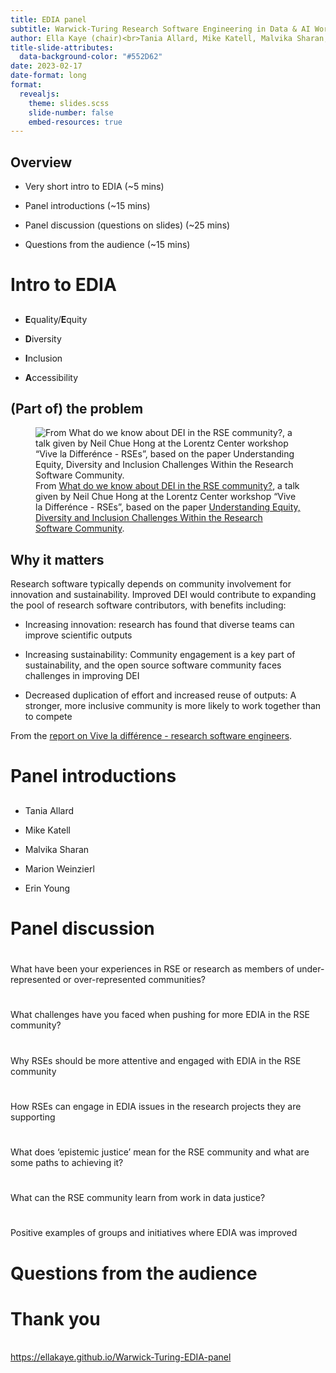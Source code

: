 ```yaml
---
title: EDIA panel
subtitle: Warwick-Turing Research Software Engineering in Data & AI Workshop
author: Ella Kaye (chair)<br>Tania Allard, Mike Katell, Malvika Sharan, Marion Weinzierl, Erin Young (panellists)
title-slide-attributes:
  data-background-color: "#552D62"
date: 2023-02-17
date-format: long
format: 
  revealjs:
    theme: slides.scss
    slide-number: false
    embed-resources: true
---
```


## Overview

- Very short intro to EDIA (~5 mins)

- Panel introductions (~15 mins)

- Panel discussion (questions on slides) (~25 mins)

- Questions from the audience (~15 mins)

# Intro to EDIA {background-color="#552D62" .middle}

## 
:::{.incremental .middle .larger200}
- **E**quality/**E**quity

- **D**iversity

- **I**nclusion

- **A**ccessibility

:::

## (Part of) the problem

![From [What do we know about DEI in the RSE community?](https://www.youtube.com/watch?v=fegmVl5GnP4), a talk given by Neil Chue Hong at the Lorentz Center workshop "Vive la Differénce - RSEs", based on the paper [Understanding Equity, Diversity and Inclusion Challenges Within the Research Software Community](https://arxiv.org/pdf/2104.01712.pdf).](diversity-percentages.png)

## Why it matters 
:::{.smaller90}
Research software typically depends on community involvement for innovation and sustainability. Improved DEI would contribute to expanding the pool of research software contributors, with benefits including:

- Increasing innovation: research has found that diverse teams can improve scientific outputs

- Increasing sustainability: Community engagement is a key part of sustainability, and the open source software community faces challenges in improving DEI

- Decreased duplication of effort and increased reuse of outputs: A stronger, more inclusive community is more likely to work together than to compete
:::

:::{.smaller70}
From the [report on Vive la différence - research software engineers](https://zenodo.org/record/6859709#.Y-Omli-l29k).
:::

# Panel introductions {background-color="#552D62" .middle}

## 
:::{.middle .larger200}
- Tania Allard

- Mike Katell

- Malvika Sharan

- Marion Weinzierl

- Erin Young

:::

# Panel discussion {background-color="#552D62" .middle}

#

:::{.middle .larger200}
What have been your experiences in RSE or research as members of under-represented or over-represented communities?
:::

#

:::{.middle .larger200}
What challenges have you faced when pushing for more EDIA in the RSE community?
:::

#

:::{.middle .larger200}
Why RSEs should be more attentive and engaged with EDIA in the RSE community
:::

# 

:::{.middle .larger200}
How RSEs can engage in EDIA issues in the research projects they are supporting
:::

# 

:::{.middle .larger200}
What does ‘epistemic justice’ mean for the RSE community and what are some paths to achieving it?
:::

#

:::{.middle .larger200}
What can the RSE community learn from work in data justice?
:::

#

:::{.middle .larger200}
Positive examples of groups and initiatives where EDIA was improved
:::

# Questions from the audience {background-color="#552D62" .middle}

# Thank you {background-color="#552D62" .middle}
</br>
<https://ellakaye.github.io/Warwick-Turing-EDIA-panel>
